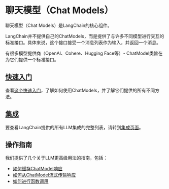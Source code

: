 # 聊天模型（Chat Models）

聊天模型（Chat Models）是LangChain的核心组件。

LangChain并不提供自己的ChatModels，而是提供了与许多不同模型进行交互的标准接口。具体来说，这个接口接受一个消息列表作为输入，并返回一个消息。

有很多模型提供商（OpenAI、Cohere、Hugging Face等）- ChatModel类旨在为它们提供一个标准接口。

## [快速入门](/docs/modules/model_io/chat/quick_start)

查看[这个快速入门](/docs/modules/model_io/chat/quick_start)，了解如何使用ChatModels，并了解它们提供的所有不同方法。

## [集成](/docs/integrations/chat/)

要查看LangChain提供的所有LLM集成的完整列表，请转到[集成页面](/docs/integrations/chat/)。

## 操作指南

我们提供了几个关于LLM更高级用法的指南，包括：

- [如何缓存ChatModel响应](/docs/modules/model_io/chat/caching)
- [如何从ChatModel流式传输响应](/docs/modules/model_io/chat/streaming)
- [如何进行函数调用](/docs/modules/model_io/chat/function_calling)

